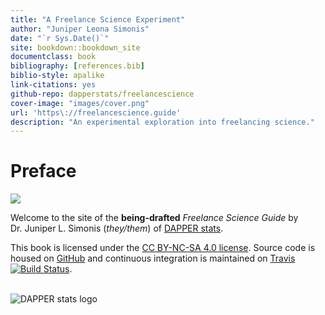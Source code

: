 ```yaml
--- 
title: "A Freelance Science Experiment"
author: "Juniper Leona Simonis"
date: "`r Sys.Date()`"
site: bookdown::bookdown_site
documentclass: book
bibliography: [references.bib]
biblio-style: apalike
link-citations: yes
github-repo: dapperstats/freelancescience
cover-image: "images/cover.png"
url: 'https\://freelancescience.guide'
description: "An experimental exploration into freelancing science."
---
```



# Preface {-}

![](images/cover.png)


Welcome to the site of the **being-drafted** *Freelance Science Guide*
by Dr. Juniper L. Simonis (*they/them*) of 
[DAPPER stats](http://dapperstats.com).

This book is licensed under the
[CC BY-NC-SA 4.0 license](http://creativecommons.org/licenses/by-nc-sa/4.0/).
Source code is housed on [GitHub](https://github.com/DAPPERstats/FreelanceScience) and
continuous integration is maintained on [Travis](https://travis-ci.org/dapperstats/FreelanceScience)
[![Build Status](https://api.travis-ci.org/dapperstats/FreelanceScience.svg?branch=master)](https://travis-ci.org/dapperstats/FreelanceScience).

<br>
![DAPPER stats logo](images/dapper.png)